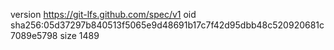 version https://git-lfs.github.com/spec/v1
oid sha256:05d37297b840513f5065e9d48691b17c7f42d95dbb48c520920681c7089e5798
size 1489
